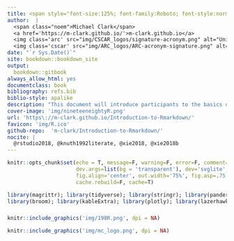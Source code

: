 ```yaml
---
title: <span style="font-size:125%; font-family:Roboto; font-style:normal">Introduction to R Markdown</span>
author:  |
  <span class="noem">Michael Clark</span> 
  <a href='https://m-clark.github.io/'>m-clark.github.io</a>
  <img class='arc' src="img/CSCAR_logos/signature-acronym.png" alt="University of Michigan: CSCAR">
  <img class='cscar' src="img/ARC_logos/ARC-acronym-signature.png" alt="University of Michigan: Advanced Research Computing"> 
date: "`r Sys.Date()`"
site: bookdown::bookdown_site
output:
  bookdown::gitbook
always_allow_html: yes
documentclass: book
bibliography: refs.bib
biblio-style: apalike
description: "This document will introduce participants to the basics of R Markdown. After an introduction to concepts related to reproducible programming and research, demonstrations of standard markdown, as well as overviews of different formats, will be provided, including exercises."    
cover-image: 'img/nineteeneightyR.png'
url: 'https\://m-clark.github.io/Introduction-to-Rmarkdown/' 
favicon: 'img/R.ico'
github-repo:  'm-clark/Introduction-to-Rmarkdown/'
nocite: | 
  @rstudio2018, @knuth1992literate, @xie2018, @xie2018b
---
```


```r
knitr::opts_chunk$set(echo = T, message=F, warning=F, error=F, comment=NA, R.options=list(width=220),   # code 
                      dev.args=list(bg = 'transparent'), dev='svglite',                                 # viz
                      fig.align='center', out.width='75%', fig.asp=.75,                 
                      cache.rebuild=F, cache=T)                                                         # cache
```

```r
library(magrittr); library(tidyverse); library(stringr); library(pander); 
library(broom); library(kableExtra); library(plotly); library(lazerhawk); library(htmltools)
```


##### {-}



```r
knitr::include_graphics('img/198R.png', dpi = NA)
```

```r
knitr::include_graphics('img/mc_logo.png', dpi = NA)
```
